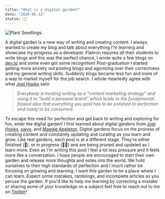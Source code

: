 ```yaml
---
title: "What is a digital garden?"
date: "2020-06-12"
status: 👩‍🌾
---
```


<img src="/plantSeedlings.jpeg" alt="Plant Seedlings" />

A digital garden is a new way of writing and creating content. I always wanted to create my blog and talk about everything I'm learning and showcase my progress as a developer. Flatiron requires all their students to write blogs and this was the perfect chance, I wrote quite a few blogs on [dev.to](https://dev.to/talia) and some even got some recognition! Post-graduation I started getting more anxiety out posting blogs and agonizing over their correctness and my general writing skills. Suddenly blogs became less fun and more of a way to market myself for the job search. I whole-heartedly agree with what [Joel Hooks](https://joelhooks.com/on-writing-more) said:

> _Everybody is treating writing as a "content marketing strategy" and using it to "build a personal brand" which leads to the fundamental flawed idea that everything you post has to be polished to perfection and ready to be consumed._

To escape this need for perfection and get back to writing and exploring for fun, enter the digital garden! I first learned about digital gardens from [Joel Hooks](https://joelhooks.com/digital-garden), [swyx](https://www.swyx.io/writing/digital-garden-tos/), and [Maggie Appleton](https://maggieappleton.com/garden). Digital gardens focus on the process of creating content and constantly updating and curating as you learn and grow. Like real gardens, each post is at a different stage. They're either finished (🌻), or in progress (👩‍🌾) and are being pruned and updated as I learn more. Even as I'm writing this post I feel a lot less pressure and it feels more like a conversation. I hope people are encouraged to start their own garden and release more thoughts and notes into the world. We hold ourselves to their high standards of perfection and I much rather be focusing on growing and learning. I want this garden to be a place where I can learn. Expect some mistakes, ramblings, and incomplete articles as you peruse the garden. If you'd like to help me learning by correcting a mistake or sharing some of your knowledge on a subject feel free to reach out to me on [Twitter](https://twitter.com/jenkens_)!
